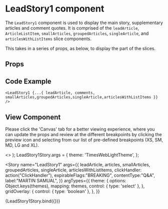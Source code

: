 
<Meta
  title="Newskit Slices/Lead Story 1"
  component={LeadStory1}
/>

# LeadStory1 component
The `LeadStory1` component is used to display the main story, supplementary articles and comment quotes.
It is comprised of the `leadArticle`, `ArticleListItem`, `smallArticles`, `groupedArticles`, `singleArticle`, and `articlesWithListItems` slice components.

This takes in a series of props, as below, to display the part of the slices.

## Props
<Props of={LeadStory1} />

## Code Example
`<LeadStory1 {...{ leadArticle, comments, smallArticles,groupedArticles,singleArticle,articlesWithListItems }} />`

## View Component
Please click the 'Canvas' tab for a better viewing experience, where you can update the props and review at the different breakpoints by clicking the preview icon and selecting from our list of pre-defined breakpoints (XS, SM, MD, LG and XL).

  <TCThemeProvider theme={theme}>
    <>
      <GridOverlay show={gridOverlay} />
       <LeadStory1 {...{ leadArticle,articles,smallArticles,groupedArticles,singleArticle,articlesWithListItems, clickHandler, expirableFlags, contentType, label}} />
    </>
  </TCThemeProvider>
);
LeadStory1Story.args = {
  theme: 'TimesWebLightTheme',
};

<Story 
  name="LeadStory1"
  args={{
    leadArticle,
    articles,
    smallArticles,
    groupedArticles,
    singleArticle,
    articlesWithListItems,
    clickHandler: action("ClickHandler"),
    expirableFlags:"BREAKING",
    contentType:"Q&A",
    label:"MARTIN SAMUAL",
  }}
  argTypes={{
    theme: {
      options: Object.keys(themes),
      mapping: themes,
      control: { type: 'select' },
    },
    gridOverlay: {
      control: { type: 'boolean' },
    },
  }}
>
  {LeadStory1Story.bind({})}
</Story>
